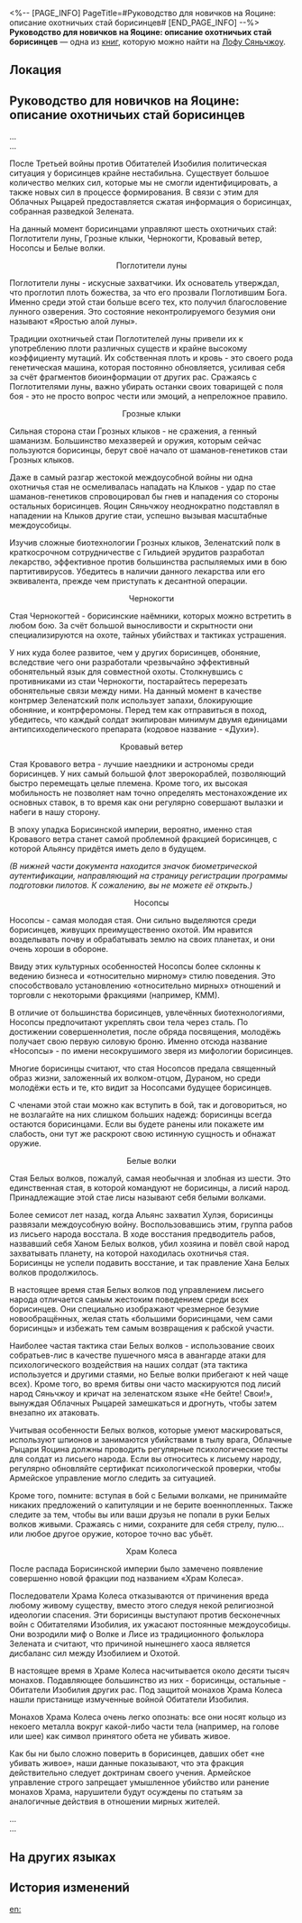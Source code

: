 <%-- [PAGE_INFO]
PageTitle=#Руководство для новичков на Яоцине: описание охотничьих стай борисинцев#
[END_PAGE_INFO] --%>
{{Дополнить}}
{{Книга Инфобокс
|id           = 392
|Название     = 
|Изображение  = Иконка Пергамент Сяньчжоу.png
|Мир          = Лофу Сяньчжоу
|Томов        = 1
|Автор        = <!--нужно добавить-->
|Описание     = Учебное пособие для матросов Яоцина Сяньчжоу.
|Том1         = {{tx}}
|Источник1    = {{tx|Отсутствует источник}}
|Персонажи    = 
|Фракции      = 
}}
'''Руководство для новичков на Яоцине: описание охотничьих стай борисинцев''' — одна из [[Книги|книг]], которую можно найти на [[Лофу Сяньчжоу]].

==Локация==
{{Отметка карты|<!--название карты-->|<!--id отметки-->}}

==Руководство для новичков на Яоцине: описание охотничьих стай борисинцев==
...<br />
...

После Третьей войны против Обитателей Изобилия политическая ситуация у борисинцев крайне нестабильна. Существует большое количество мелких сил, которые мы не смогли идентифицировать, а также новых сил в процессе формирования. В связи с этим для Облачных Рыцарей предоставляется сжатая информация о борисинцах, собранная разведкой Зелената.

На данный момент борисинцами управляют шесть охотничьих стай: Поглотители луны, Грозные клыки, Чернокогти, Кровавый ветер, Носопсы и Белые волки.

<div align="center">Поглотители луны</div>

Поглотители луны - искусные захватчики. Их основатель утверждал, что проглотил плоть божества, за что его прозвали Поглотившим Бога. Именно среди этой стаи больше всего тех, кто получил благословение лунного озверения. Это состояние неконтролируемого безумия они называют «Яростью алой луны».

Традиции охотничьей стаи Поглотителей луны привели их к употреблению плоти различных существ и крайне высокому коэффициенту мутаций. Их собственная плоть и кровь - это своего рода генетическая машина, которая постоянно обновляется, усиливая себя за счёт фрагментов биоинформации от других рас. Сражаясь с Поглотителями луны, важно убирать останки своих товарищей с поля боя - это не просто вопрос чести или эмоций, а непреложное правило.

<div align="center">Грозные клыки</div>

Сильная сторона стаи Грозных клыков - не сражения, а генный шаманизм. Большинство мехазверей и оружия, которым сейчас пользуются борисинцы, берут своё начало от шаманов-генетиков стаи Грозных клыков.

Даже в самый разгар жестокой междоусобной войны ни одна охотничья стая не осмеливалась нападать на Клыков - удар по стае шаманов-генетиков спровоцировал бы гнев и нападения со стороны остальных борисинцев. Яоцин Сяньчжоу неоднократно подставлял в нападении на Клыков другие стаи, успешно вызывая масштабные междоусобицы.

Изучив сложные биотехнологии Грозных клыков, Зеленатский полк в краткосрочном сотрудничестве с Гильдией эрудитов разработал лекарство, эффективное против большинства распыляемых ими в бою партитивирусов. Убедитесь в наличии данного лекарства или его эквивалента, прежде чем приступать к десантной операции.

<div align="center">Чернокогти</div>

Стая Чернокогтей - борисинские наёмники, которых можно встретить в любом бою. За счёт большой выносливости и скрытности они специализируются на охоте, тайных убийствах и тактиках устрашения.

У них куда более развитое, чем у других борисинцев, обоняние, вследствие чего они разработали чрезвычайно эффективный обонятельный язык для совместной охоты. Столкнувшись с противниками из стаи Чернокогти, постарайтесь перерезать обонятельные связи между ними. На данный момент в качестве контрмер Зеленатский полк использует запахи, блокирующие обоняние, и контрферомоны. Перед тем как отправиться в поход, убедитесь, что каждый солдат экипирован минимум двумя единицами антипсиходелического препарата (кодовое название - «Духи»).

<div align="center">Кровавый ветер</div>

Стая Кровавого ветра - лучшие наездники и астрономы среди борисинцев. У них самый большой флот зверокораблей, позволяющий быстро перемещать целые племена. Кроме того, их высокая мобильность не позволяет нам точно определять местонахождение их основных ставок, в то время как они регулярно совершают вылазки и набеги в нашу сторону.

В эпоху упадка Борисинской империи, вероятно, именно стая Кровавого ветра станет самой проблемной фракцией борисинцев, с которой Альянсу придётся иметь дело в будущем.

''(В нижней части документа находится значок биометрической аутентификации, направляющий на страницу регистрации программы подготовки пилотов. К сожалению, вы не можете её открыть.)''

<div align="center">Носопсы</div>

Носопсы - самая молодая стая. Они сильно выделяются среди борисинцев, живущих преимущественно охотой. Им нравится возделывать почву и обрабатывать землю на своих планетах, и они очень хороши в обороне.

Ввиду этих культурных особенностей Носопсы более склонны к ведению бизнеса и «относительно мирному» стилю поведения. Это способствовало установлению «относительно мирных» отношений и торговли с некоторыми фракциями (например, КММ).

В отличие от большинства борисинцев, увлечённых биотехнологиями, Носопсы предпочитают укреплять свои тела через сталь. По достижении совершеннолетия, после обряда посвящения, молодёжь получает свою первую силовую броню. Именно отсюда название «Носопсы» - по имени несокрушимого зверя из мифологии борисинцев.

Многие борисинцы считают, что стая Носопсов предала священный образ жизни, заложенный их волком-отцом, Дураном, но среди молодёжи есть и те, кто видит за Носопсами будущее борисинцев.

С членами этой стаи можно как вступить в бой, так и договориться, но не возлагайте на них слишком больших надежд: борисинцы всегда остаются борисинцами. Если вы будете ранены или покажете им слабость, они тут же раскроют свою истинную сущность и обнажат оружие.

<div align="center">Белые волки</div>

Стая Белых волков, пожалуй, самая необычная и злобная из шести. Это единственная стая, в которой командуют не борисинцы, а лисий народ. Принадлежащие этой стае лисы называют себя белыми волками.

Более семисот лет назад, когда Альянс захватил Хулэя, борисинцы развязали междоусобную войну. Воспользовавшись этим, группа рабов из лисьего народа восстала. В ходе восстания предводитель рабов, назвавший себя Ханом Белых волков, убил хозяина и повёл свой народ захватывать планету, на которой находилась охотничья стая. Борисинцы не успели подавить восстание, и так правление Хана Белых волков продолжилось.

В настоящее время стая Белых волков под управлением лисьего народа отличается самым жестоким поведением среди всех борисинцев. Они специально изображают чрезмерное безумие новообращённых, желая стать «большими борисинцами, чем сами борисинцы» и избежать тем самым возвращения к рабской участи.

Наиболее частая тактика стаи Белых волков - использование своих собратьев-лис в качестве пушечного мяса в авангарде атаки для психологического воздействия на наших солдат (эта тактика используется и другими стаями, но Белые волки прибегают к ней чаще всех). Кроме того, во время битвы они часто маскируются под лисий народ Сяньчжоу и кричат на зеленатском языке «Не бейте! Свои!», вынуждая Облачных Рыцарей замешкаться и дрогнуть, чтобы затем внезапно их атаковать.

Учитывая особенности Белых волков, которые умеют маскироваться, используют шпионов и занимаются убийствами в тылу врага, Облачные Рыцари Яоцина должны проводить регулярные психологические тесты для солдат из лисьего народа. Если вы относитесь к лисьему народу, регулярно обновляйте сертификат психологической проверки, чтобы Армейское управление могло следить за ситуацией.

Кроме того, помните: вступая в бой с Белыми волками, не принимайте никаких предложений о капитуляции и не берите военнопленных. Также следите за тем, чтобы вы или ваши друзья не попали в руки Белых волков живыми. Сражаясь с ними, сохраните для себя стрелу, пулю... или любое другое оружие, которое точно вас убьёт.

<div align="center">Храм Колеса</div>

После распада Борисинской империи было замечено появление совершенно новой фракции под названием «Храм Колеса».

Последователи Храма Колеса отказываются от причинения вреда любому живому существу, вместо этого следуя некой религиозной идеологии спасения. Эти борисинцы выступают против бесконечных войн с Обитателями Изобилия, их ужасают постоянные междоусобицы. Они возродили миф о Волке и Лисе из традиционного фольклора Зелената и считают, что причиной нынешнего хаоса является дисбаланс сил между Изобилием и Охотой.

В настоящее время в Храме Колеса насчитывается около десяти тысяч монахов. Подавляющее большинство из них - борисинцы, остальные - Обитатели Изобилия других рас. Под защитой монахов Храма Колеса нашли пристанище измученные войной Обитатели Изобилия.

Монахов Храма Колеса очень легко опознать: все они носят кольцо из некоего металла вокруг какой-либо части тела (например, на голове или шее) как символ принятого обета не убивать живое.

Как бы ни было сложно поверить в борисинцев, давших обет «не убивать живое», наши данные показывают, что эта фракция действительно следует доктринам своего учения. Армейское управление строго запрещает умышленное убийство или ранение монахов Храма, нарушители будут осуждены по статьям за аналогичные действия в отношении мирных жителей.

...<br />
...

==На других языках==
{{На других языках
|en   = Yaoqing Recruit Handbook: Borisin Pack Overview
|zhs  = 曜青新兵通识手册：步离猎群概况
|zht  = 曜青新兵通識手冊：步離獵群概況
|ja   = 曜青新兵一般教養マニュアル：歩離猟群概説
|ko   = 요청 신입 병사 상식 안내서: 보리인 사냥단 개요
|es   = Manual de reclutamiento del Yaoqing: resumen sobre la manada borisin
|fr   = Manuel des recrues du Yaoqing&nbsp;: présentation des meutes borissiennes
|ru   = Руководство для новичков на Яоцине: описание охотничьих стай борисинцев
|th   = คู่มือสามัญ สำหรับทหารใหม่ Yaoqing: ภาพรวมของฝูงนักล่า Borisin
|vi   = Sổ Tay Thường Thức Tân Binh Yaoqing: Tổng Quan Về Nhóm Thợ Săn Boris
|de   = Rekrutierungshandbuch der Yaoqing: Rudel der Borisin – Übersicht
|id   = Panduan Prajurit Baru Yaoqing: Ringkasan Kawanan Borisin
|pt   = Manual do Recruta do Yaoqing: Visão Geral da Alcateia Borisin
}}

==История изменений==
{{История изменений|3.5}}

[[en:]]